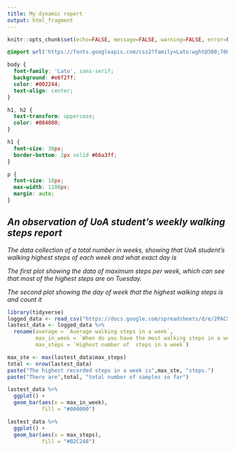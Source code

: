 ```yaml
---
title: My dynamic report
output: html_fragment
---
```


```r
knitr::opts_chunk$set(echo=FALSE, message=FALSE, warning=FALSE, error=FALSE)

```

```css
@import url('https://fonts.googleapis.com/css2?family=Lato:wght@300;700&display=swap');

body {
  font-family: 'Lato', sans-serif;
  background: #e6f2ff;
  color: #002244;
  text-align: center;
}

h1, h2 {
  text-transform: uppercase;
  color: #004080;
}

h1 {
  font-size: 36px;
  border-bottom: 2px solid #66a3ff;
}

p {
  font-size: 18px;
  max-width: 1100px;
  margin: auto;
}

```

## ***An observation of UoA student's weekly walking steps report***

*The data collection of a total number in weeks, showing that UoA student's walking highest steps of each week and what exact day is*



*The first plot showing the data of maximum steps per week, which can see that most of the highest steps are on Tuesday.*



*The second plot showing the day of week that the highest walking steps is and count it*

```r
library(tidyverse)
logged_data <- read_csv("https://docs.google.com/spreadsheets/d/e/2PACX-1vSK8rLObAmnEoTyLE56fxVe0dZIgSI72WsHnDIKEY5uhv4FmmJKQ6s2VGrJaIFouK3ivYCX9ktfd43r/pub?gid=1067913358&single=true&output=csv")
lastest_data <- logged_data %>%
  rename(average = `Average walking steps in a week`, 
         max_in_week = `When do you have the most walking steps in a week?`,
         max_steps = `Highest number of  steps in a week`)

max_ste <- max(lastest_data$max_steps)
total <- nrow(lastest_data)
paste("The highest recorded steps in a week is",max_ste, "steps.")
paste("There are",total, "total number of samples so far")

lastest_data %>%
  ggplot() +
  geom_bar(aes(x = max_in_week),
           fill = "#000000")

lastest_data %>%
  ggplot() +
  geom_bar(aes(x = max_steps),
           fill = "#B2C248")

```


